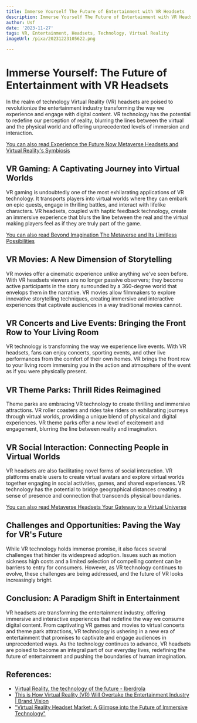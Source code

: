 ```yaml
---
title: Immerse Yourself The Future of Entertainment with VR Headsets
description: Immerse Yourself The Future of Entertainment with VR Headsets
author: Usf
date: '2023-11-27'
tags: VR, Entertainment, Headsets, Technology, Virtual Reality
imageUrl: /pixa/20231223105622.png

---
```

# Immerse Yourself: The Future of Entertainment with VR Headsets

In  the realm of technology Virtual Reality (VR) headsets are poised  to revolutionize the entertainment industry transforming the way we experience and engage with digital  content. VR technology has the potential  to redefine our perception of reality, blurring the lines between the virtual and the physical world and offering unprecedented levels of immersion and interaction.

[You can also read Experience  the Future Now Metaverse Headsets and Virtual Reality's Symbiosis](Experience%20the%20Future%20Now%20Metaverse%20Headsets%20and%20Virtual%20Reality%27s%20Symbiosis)


## VR Gaming: A Captivating Journey into Virtual Worlds

VR gaming is undoubtedly  one of the most exhilarating applications of VR technology. It transports players into virtual worlds where they can embark on epic quests, engage in thrilling battles, and interact with lifelike characters. VR headsets, coupled with haptic  feedback technology, create an immersive  experience that blurs the  line between the  real and the virtual making players feel as if they are truly part of the game.

[You can also read Beyond Imagination The Metaverse and Its  Limitless Possibilities](Beyond%20Imagination%20The%20Metaverse%20and%20Its%20Limitless%20Possibilities)


## VR Movies:  A New Dimension of  Storytelling

VR  movies  offer a cinematic  experience unlike anything we've  seen before. With VR headsets viewers are no longer passive observers; they become active participants in the story surrounded by a 360-degree world that envelops them in  the narrative.  VR movies allow filmmakers  to  explore innovative storytelling techniques, creating immersive and  interactive experiences that captivate audiences in a way traditional movies cannot.

## VR Concerts and Live Events: Bringing the Front Row to  Your Living Room

VR technology is  transforming the way we experience live events. With VR headsets, fans can enjoy concerts, sporting events, and other live performances from the comfort of their  own homes. VR brings the front row to your living room immersing you in the action and atmosphere of the event as if  you were physically present.

## VR Theme Parks:  Thrill Rides Reimagined

Theme parks are embracing VR technology to create thrilling and immersive  attractions. VR roller coasters  and  rides take riders on exhilarating journeys through virtual  worlds, providing  a unique blend of  physical and digital experiences.  VR theme parks offer  a new level of excitement and engagement, blurring the line between  reality and imagination.

##  VR Social Interaction: Connecting People in Virtual Worlds

VR headsets are also facilitating  novel forms of  social interaction. VR platforms enable  users to  create virtual avatars and explore virtual worlds together engaging in  social activities, games, and shared experiences. VR technology has the potential to bridge geographical distances creating a sense of  presence and connection  that transcends physical  boundaries.

[You can also read Metaverse Headsets Your Gateway to a Virtual Universe](Metaverse%20Headsets%20Your%20Gateway%20to%20a%20Virtual%20Universe)


## Challenges and Opportunities: Paving the Way for VR's Future

While VR technology holds immense  promise, it also faces several challenges that hinder its widespread adoption. Issues such as motion sickness high costs and a limited selection of compelling  content can be barriers  to entry for consumers. However, as VR  technology continues to  evolve, these challenges are being addressed, and the future of VR looks increasingly bright.

##  Conclusion: A Paradigm Shift in Entertainment

VR headsets are transforming the entertainment industry, offering immersive and interactive experiences  that redefine the way we consume digital content.  From captivating VR games and movies to virtual concerts and theme park attractions, VR technology is ushering in a new era of  entertainment that promises to captivate and engage audiences in unprecedented ways. As the technology continues to advance, VR headsets  are poised to become an  integral part of our everyday lives, redefining the future of entertainment and  pushing the boundaries of human imagination.

## References:
- [Virtual Reality, the technology of the future - Iberdrola](https://www.iberdrola.com/innovation/virtual-reality)
- [This is How Virtual Reality (VR) Will Overtake the Entertainment Industry | Brand Vision](https://www.brandvm.com/post/virtual-reality-entertainment)
- ["Virtual Reality Headset Market: A Glimpse into the Future of Immersive Technology"](https://www.linkedin.com/pulse/virtual-reality-headset-market-glimpse-future-immersive-technology)
